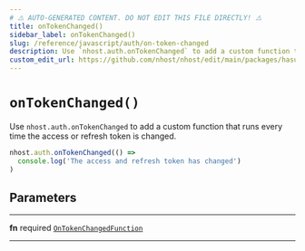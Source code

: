 ```yaml
---
# ⚠️ AUTO-GENERATED CONTENT. DO NOT EDIT THIS FILE DIRECTLY! ⚠️
title: onTokenChanged()
sidebar_label: onTokenChanged()
slug: /reference/javascript/auth/on-token-changed
description: Use `nhost.auth.onTokenChanged` to add a custom function that runs every time the access or refresh token is changed.
custom_edit_url: https://github.com/nhost/nhost/edit/main/packages/hasura-auth-js/src/hasura-auth-client.ts#L491
---
```


# `onTokenChanged()`

Use `nhost.auth.onTokenChanged` to add a custom function that runs every time the access or refresh token is changed.

```ts
nhost.auth.onTokenChanged(() =>
  console.log('The access and refresh token has changed')
)
```

## Parameters

---

**<span className="parameter-name">fn</span>** <span className="optional-status">required</span> [`OnTokenChangedFunction`](/reference/docgen/javascript/auth/types/on-token-changed-function)

---
